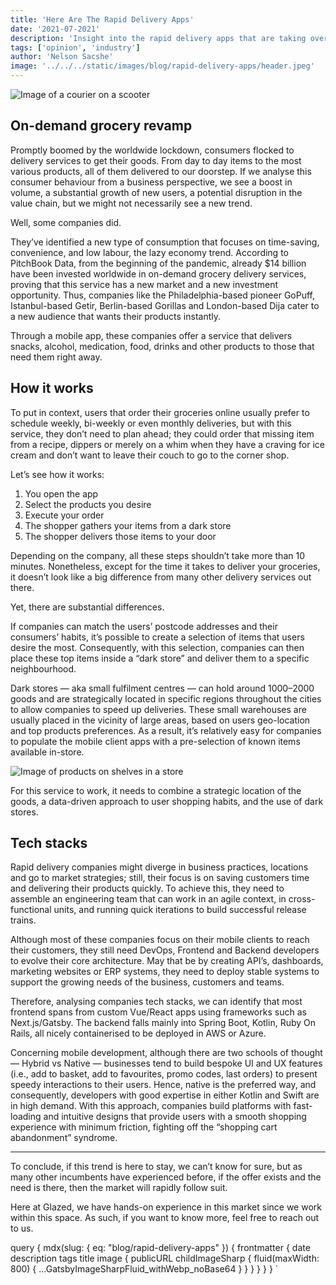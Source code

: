 ```yaml
---
title: 'Here Are The Rapid Delivery Apps'
date: '2021-07-2021'
description: 'Insight into the rapid delivery apps that are taking over the world'
tags: ['opinion', 'industry']
author: 'Nelson Sacshe'
image: '../../../static/images/blog/rapid-delivery-apps/header.jpeg'
---
```



<Image
  src="blog/rapid-delivery-apps/header.jpeg"
  alt="Image of a courier on a scooter"
  caption="Photo by Rowan Freeman on Unsplash"
/>

## On-demand grocery revamp

Promptly boomed by the worldwide lockdown, consumers flocked to delivery services to get their goods. From day to day items to the most various products, all of them delivered to our doorstep.
If we analyse this consumer behaviour from a business perspective, we see a boost in volume, a substantial growth of new users, a potential disruption in the value chain, but we might not necessarily see a new trend.

Well, some companies did.

They’ve identified a new type of consumption that focuses on time-saving, convenience, and low labour, the lazy economy trend.
According to PitchBook Data, from the beginning of the pandemic, already \$14 billion have been invested worldwide in on-demand grocery delivery services, proving that this service has a new market and a new investment opportunity. Thus, companies like the Philadelphia-based pioneer GoPuff, Istanbul-based Getir, Berlin-based Gorillas and London-based Dija cater to a new audience that wants their products instantly.

Through a mobile app, these companies offer a service that delivers snacks, alcohol, medication, food, drinks and other products to those that need them right away.

## How it works

To put in context, users that order their groceries online usually prefer to schedule weekly, bi-weekly or even monthly deliveries, but with this service, they don’t need to plan ahead; they could order that missing item from a recipe, dippers or merely on a whim when they have a craving for ice cream and don’t want to leave their couch to go to the corner shop.

Let’s see how it works:

1. You open the app
2. Select the products you desire
3. Execute your order
4. The shopper gathers your items from a dark store
5. The shopper delivers those items to your door

Depending on the company, all these steps shouldn’t take more than 10 minutes. Nonetheless, except for the time it takes to deliver your groceries, it doesn’t look like a big difference from many other delivery services out there.

Yet, there are substantial differences.

If companies can match the users’ postcode addresses and their consumers’ habits, it’s possible to create a selection of items that users desire the most. Consequently, with this selection, companies can then place these top items inside a “dark store” and deliver them to a specific neighbourhood.

Dark stores — aka small fulfilment centres — can hold around 1000–2000 goods and are strategically located in specific regions throughout the cities to allow companies to speed up deliveries. These small warehouses are usually placed in the vicinity of large areas, based on users geo-location and top products preferences. As a result, it’s relatively easy for companies to populate the mobile client apps with a pre-selection of known items available in-store.

<Image
  src="blog/rapid-delivery-apps/store.jpeg"
  alt="Image of products on shelves in a store"
  caption="Photo by Drew Stewart on Unsplash"
/>

For this service to work, it needs to combine a strategic location of the goods, a data-driven approach to user shopping habits, and the use of dark stores.

## Tech stacks

Rapid delivery companies might diverge in business practices, locations and go to market strategies; still, their focus is on saving customers time and delivering their products quickly. To achieve this, they need to assemble an engineering team that can work in an agile context, in cross-functional units, and running quick iterations to build successful release trains.

Although most of these companies focus on their mobile clients to reach their customers, they still need DevOps, Frontend and Backend developers to evolve their core architecture. May that be by creating API’s, dashboards, marketing websites or ERP systems, they need to deploy stable systems to support the growing needs of the business, customers and teams.

Therefore, analysing companies tech stacks, we can identify that most frontend spans from custom Vue/React apps using frameworks such as Next.js/Gatsby. The backend falls mainly into Spring Boot, Kotlin, Ruby
On Rails, all nicely containerised to be deployed in AWS or Azure.

Concerning mobile development, although there are two schools of thought — Hybrid vs Native — businesses tend to build bespoke UI and UX features (i.e., add to basket, add to favourites, promo codes, last orders) to present speedy interactions to their users. Hence, native is the preferred way, and consequently, developers with good expertise in either Kotlin and Swift are in high demand.
With this approach, companies build platforms with fast-loading and intuitive designs that provide users with a smooth shopping experience with minimum friction, fighting off the “shopping cart abandonment” syndrome.

---

To conclude, if this trend is here to stay, we can’t know for sure, but as many other incumbents have experienced before, if the offer exists and the need is there, then the market will rapidly follow suit.

Here at Glazed, we have hands-on experience in this market since we work within this space. As such, if you want to know more, feel free to reach out to us.

  query {
    mdx(slug: { eq: "blog/rapid-delivery-apps" }) {
      frontmatter {
        date
        description
        tags
        title
        image {
          publicURL
          childImageSharp {
            fluid(maxWidth: 800) {
              ...GatsbyImageSharpFluid_withWebp_noBase64
            }
          }
        }
      }
    }
  }
`
